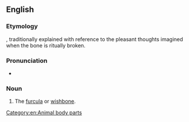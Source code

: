 ==English==

===Etymology===
{{compound|en|merry|thought}}, traditionally explained with reference to the pleasant thoughts imagined when the bone is ritually broken.

===Pronunciation===
* {{IPA|/ˈmɛɹɪθɔːt/|lang=en}}

===Noun===
{{en-noun}}

# {{lb|en|archaic}} The [[furcula]] or [[wishbone]].

[[Category:en:Animal body parts]]